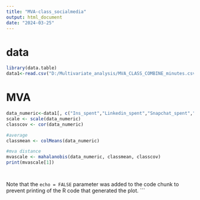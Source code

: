 ---
title: "MVA-class_socialmedia"
output: html_document
date: "2024-03-25"
---

# data

```{r}
library(data.table)
data1<-read.csv("D:/Multivariate_analysis/MVA_CLASS_COMBINE_minutes.csv",row.names=1, fill = TRUE)
```

# MVA

```{r }
data_numeric<-data1[, c("Ins_spent","Linkedin_spent","Snapchat_spent","Twitter_spent","Whatapps_and_Wechat_spent","Youtube_spent","OTT_spent","Reddit_spent","job_interview_calls_received","networking_with_coffee_chats","learning_items","How_felt")]
scale <- scale(data_numeric)
classcov <- cor(data_numeric)

#average
classmean <- colMeans(data_numeric)

#mva distance
mvascale <- mahalanobis(data_numeric, classmean, classcov)
print(mvascale[1])




```

Note that the `echo = FALSE` parameter was added to the code chunk to prevent printing of the R code that generated the plot.
```

